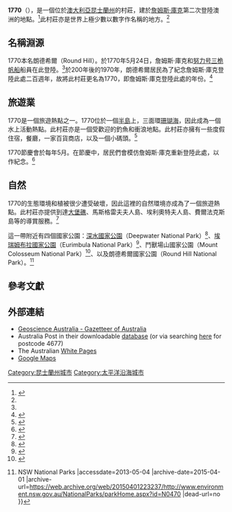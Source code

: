 {{Infobox Australian place | type = town
| name     = 1770<br />Seventeen Seventy
| state    = qld
| lga      = [[格列士敦區政府|格列士敦區政府]]
| postcode = 4677
| pop      = 221
| pop_footnotes = （2001年人口普查）
| est      = 
| elevation= 34.2
| coordinates={{coord|24|10|6.55|S|151|52|54.8|E|region:AU|display=inline,title}}
| latd  =24 |latm =10 |lats  =7
| longd =151 |longm =52 |longs =55
| maxtemp  = 25.6
| mintemp  = 18.8
| rainfall = 1137.7
| stategov = [[伯內特選舉區|伯內特]]
| fedgov   = [[欣克勒_(澳大利亞國會選區)|欣克勒]]
| dist1    = 494
| location1= [[布里斯本|布里斯本]]
| dist2    = 130
| location2=[[格萊斯頓|格萊斯頓]]
| dist3    = 128
| location3=[[班德堡|班德堡]]
}}
'''1770'''（{{lang en|Seventeen Seventy}}），是一個位於[[澳大利亞|澳大利亞]][[昆士蘭州|昆士蘭州]]的村莊，建於[[詹姆斯·庫克|詹姆斯·庫克]]第二次登陸澳洲的地點。<ref name="history">{{cite web|url=http://www.smh.com.au/travel/travel-factsheet/seventeen-seventy--culture-and-history-20081121-6ds5.html|title=Seventeen Seventy - Culture and History|publisher=The Sydney Morning Herald|date=2008-11-21|accessdate=2013-05-04}}</ref>此村莊亦是世界上極少數以數字作名稱的地方。<ref name="name for"/>

==名稱淵源==

1770本名朗德希爾（Round Hill）。於1770年5月24日，詹姆斯·庫克和[[努力号三桅帆船|努力号三桅帆船]]船員在此登陸。<ref name="history"/>於200年後的1970年，朗德希爾居民為了紀念詹姆斯·庫克登陸此處二百週年，故將此村莊更名為1770，即詹姆斯·庫克登陸此處的年份。<ref name="name for">{{cite web|url=http://www.abc.net.au/local/stories/2008/12/11/2444009.htm|title=Seventeen Seventy or 1770 - that is the question|date=2008-12-12|publisher=ABC Wide Bay|author=Jodie van de Wetering|accessdate=2013-05-04|archive-date=2010-04-19|archive-url=https://web.archive.org/web/20100419065704/http://www.abc.net.au/local/stories/2008/12/11/2444009.htm|dead-url=no}}</ref>

==旅遊業==
1770是一個旅遊熱點之一。1770位於一個[[半島|半島]]上，三面環[[珊瑚海|珊瑚海]]，因此成為一個水上活動熱點。此村莊亦是一個受歡迎的釣魚和衝浪地點。此村莊亦擁有一些度假住宿，餐廳，一家百貨商店，以及一個小碼頭。<ref>{{cite web|url=http://www.queenslandholidays.com.au/destinations/gladstone/places-to-visit/seventeen-seventy/index.cfm|title=Seventeen Seventy|publisher=Queensland Holidays|accessdate=2013-05-04|archive-date=2014-04-03|archive-url=https://web.archive.org/web/20140403023839/http://www.queenslandholidays.com.au/destinations/gladstone/places-to-visit/seventeen-seventy/index.cfm|dead-url=no}}</ref>

1770節慶會於每年5月。在節慶中，居民們會模仿詹姆斯·庫克重新登陸此處，以作紀念。<ref>{{cite web |url=http://www.letsconnect.com.au/1770/1770festival-pp2.htm |title=The 1770 Festival |publisher=Let's Connect Australia |accessdate=2013-05-04 |deadurl=yes |archiveurl=https://web.archive.org/web/20130503122500/http://www.letsconnect.com.au/1770/1770festival-pp2.htm |archivedate=2013-05-03 }}</ref>

==自然==
1770的生態環境和植被很少遭受破壞，因此這裡的自然環境亦成為了一個旅遊熱點。此村莊亦提供到達[[大堡礁|大堡礁]]、馬斯格雷夫夫人島、埃利奧特夫人島、費爾法克斯島等的導賞服務。<ref>{{cite web|url=http://www.gladstoneregion.info/destinations/seventeen-seventy/tours/|title=Seventeen Seventy Tours|publisher=Gladstone Tourism QLD|accessdate=2013-05-04|archive-url=https://web.archive.org/web/20130419042736/http://www.gladstoneregion.info/destinations/seventeen-seventy/tours/|archive-date=2013-04-19|dead-url=yes}}</ref>

這一帶附近有四個國家公園：[[深水國家公園|深水國家公園]]（Deepwater National Park）<ref name="nch">{{cite web |url=http://www.derm.qld.gov.au/parks/deepwater/culture.html |title=Deepwater National Park: Nature, culture and history |date=26 October 2010 |publisher=Department of Environment and Resource Management |accessdate=21 July 2011 |deadurl=yes |archiveurl=https://archive.is/20120919232328/http://www.derm.qld.gov.au/parks/deepwater/culture.html |archivedate=2012-09-19 }}</ref>、[[埃瑞姆布拉國家公園|埃瑞姆布拉國家公園]]（Eurimbula National Park）<ref>{{cite web|url=http://www.experiencequeensland.com/iss/uk/regions/central-queensland/gladstone.cfm|title=Queensland , Australia - Regions|year=2010|accessdate=2010-06-19|archive-date=2012-03-22|archive-url=https://web.archive.org/web/20120322151310/http://www.experiencequeensland.com/iss/uk/regions/central-queensland/gladstone.cfm|dead-url=no}}</ref>、鬥獸場山國家公園（Mount Colosseum National Park）<ref>{{Cite web |url=http://www.epa.qld.gov.au/projects/park/index.cgi?parkid=98 |title=Eurimbula National Park |accessdate=2013-05-04 |archive-date=2006-06-20 |archive-url=https://web.archive.org/web/20060620175103/http://www.epa.qld.gov.au/projects/park/index.cgi?parkid=98 |dead-url=yes }}</ref>、以及朗德希爾國家公園（Round Hill National Park）。<ref>{{Cite web |url=http://www.environment.nsw.gov.au/nationalparks/parkHome.aspx?id=N0470 |title=Round Hill Nature Reserve {{!}} NSW National Parks |accessdate=2013-05-04 |archive-date=2015-04-01 |archive-url=https://web.archive.org/web/20150401223237/http://www.environment.nsw.gov.au/NationalParks/parkHome.aspx?id=N0470 |dead-url=no }}</ref>

==參考文獻==
{{reflist|2}}

==外部連結==
* [https://web.archive.org/web/20120716184751/http://www.ga.gov.au/bin/gazd01?rec=159994 Geoscience Australia - Gazetteer of Australia]
* Australia Post in their downloadable [https://web.archive.org/web/20121024033715/http://auspost.com.au/products-and-services/download-postcode-data.html database] (or via searching [http://auspost.com.au/apps/postcode.html here]{{Wayback|url=http://auspost.com.au/apps/postcode.html |date=20110824032407 }} for postcode 4677)
* The Australian [https://web.archive.org/web/20160603122501/http://www.whitepages.com.au/busSearch.do?subscriberName=1770&location=Seventeen+Seventy+QLD White Pages]
* [http://maps.google.com.au/maps/place?ftid=0x6be99008cb7c339b:0x400eef17f20c990 Google Maps]

[[Category:昆士蘭州城市|Category:昆士蘭州城市]]
[[Category:太平洋沿海城市|Category:太平洋沿海城市]]